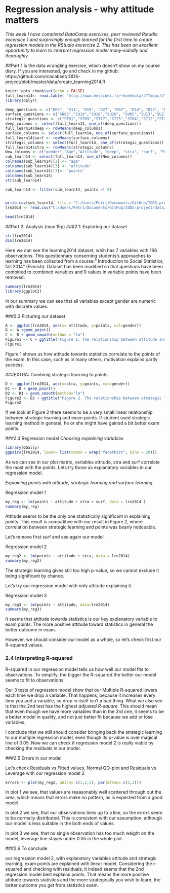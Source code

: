 # Regression analysis - why attitude matters

*This week I have completed DataCamp exercises, peer reviewed Rstudio excersice 1 and surprisingly enough learned for the first time to create regression models in the RStudio excercise 2. This has been an excellent opportunity to learn to interpret regression model many-sidedly and thoroughly.*

##Part 1 
is the data wrangling exercise, which doesn't show on my course diary. If you are interested, go and check in my github: https://github.com/macabset/IODS-project/blob/master/data/create_learning2014.R


```r
knitr::opts_chunk$set(echo = FALSE) 
full_learn14<- read.table( "http://www.helsinki.fi/~kvehkala/JYTmooc/JYTOPKYS3-data.txt", sep="\t", header=TRUE)
library(dplyr)

deep_questions <- c("D03", "D11", "D19", "D27", "D07", "D14", "D22", "D30","D07","D14","D22","D30")
surface_questions <- c("SU02","SU10","SU18","SU26", "SU05","SU13","SU21","SU29","SU08","SU16","SU24","SU32")
strategic_questions <- c("ST01","ST09","ST17","ST25","ST04","ST12","ST20","ST28")
deep_columns <- select(full_learn14, one_of(deep_questions))
full_learn14$deep <- rowMeans(deep_columns)
surface_columns <- select(full_learn14, one_of(surface_questions))
full_learn14$surf <- rowMeans(surface_columns)
strategic_columns <- select(full_learn14, one_of(strategic_questions))
full_learn14$stra <- rowMeans(strategic_columns)
New_columns <- c("gender","Age","Attitude", "deep", "stra", "surf", "Points")
sub_learn14 <- select(full_learn14, one_of(New_columns))
colnames(sub_learn14)[2] <- "age"
colnames(sub_learn14)[3] <- "attitude"
colnames(sub_learn14)[7]<- "points"
colnames(sub_learn14)
str(sub_learn14)

sub_learn14 <- filter(sub_learn14, points >! 0)


write.csv(sub_learn14, file = "C:/Users/Petri/Documents/GitHub/IODS-project/data/learning2014.csv", row.names = FALSE)
lrn2014 <- read.csv("C:/Users/Petri/Documents/GitHub/IODS-project/data/learning2014.csv")

head(lrn2014)
```

##Part 2: Analysis (max 15p)
###2.1: Exploring our dataset

```r
str(lrn2014)
dim(lrn2014)
```

Here we can see the learning2014 dataset, whih has 7 variables with 166 observations. 
  This questionnary conserning students's approaches to learning has been collected from a course:" Introduction to Social Statistics, fall 2014" (Finnish).
  Dataset has been modified so that questions have been combined to combined variables and 0 values in variable points have been removed.

```r
summary(lrn2014)
library(ggplot2)
```

In our summary we can see that all variables except gender are numeric with discrete values.

###2.2 Picturing our dataset

```r
A <- ggplot(lrn2014, aes(x= attitude, y=points, col=gender))
B <- A +geom_point()
C <- B + geom_smooth(method = "lm")
Figure1 <- C + ggtitle("Figure 1. The relationship between attitude and points")
Figure1
```

Figure 1 shows us how attitude towards statistics correlate to the points of the exam. In this case, such as in many others, motivation explains partly success.


###EXTRA: Combinig strategic learning to points.
```r
D <- ggplot(lrn2014, aes(x=stra, y=points, col=gender))
D1 <- D + geom_point()
D2 <- D1 + geom_smooth(method="lm")
Figure2 <- D2 + ggtitle("Figure 2. The relationship between strategic learning and points")
Figure2
```

If we look at Figure 2 there seems to be a very small linear relationship between strategic learning and exam points. If student used strategic learning method in general, he or she might have gained a bit better exam points.

###2.3 Regression model
*Choosing explaining variables*

```r
library(GGally)
ggpairs(lrn2014, lower= list(combo = wrap("facethist", bins = 20)))
```

As we can see in our plot matrix, variables attitude, stra and surf correlate the most with the points. Lets try those as explanatory variables in our regression model.

*Explaining points with attitude, strategic learning  and surface learning*

Regression model 1
```r
my_reg <- lm(points ~ attitude + stra + surf, data = lrn2014 )
summary(my_reg)
```

Attitude seems to be the only one statistically significant in explaining points. This result is compatitive with our result in Figure 2, where correlation between strategic learning and points was bearly noticeable.

Let's remove first surf and see again our model

Regression model 2
```r
my_reg2 <- lm(points ~ attitude + stra, data = lrn2014)
summary(my_reg2)
```

The strategic learning gives still too high p-value, so we cannot exclude it being significant by chance.

Let's try our regression model with only attitude explaining it.

Regression model 3
```r
my_reg3 <- lm(points ~ attitude, data=lrn2014)
summary(my_reg3)
```

It seems that attitude towards statistics is our key explanatory variable to exam points. The more positive attitude toward statistics in general the better outcome in exam.

However, we should consider our model as a whole, so let's check first our R-squared values.

### 2.4 Interpreting R-squared

R-squared in our regression model tells us how well our model fits to observations. To simplify, the bigger the R-squared the better our model seems to fit to observations. 

Our 3 tests of regression model show that our Multiple R-squared lowers each time we drop a variable. That happens, because it increases every time you add a variable, so drop in itself isn't a bad thing.  What we also see is that the 2nd test has the highest *adjusted R-square*. This should mean that even though we have more variables than in the 3rd one, it seems to be a better model in quality, and not just better fit because we add or lose variables.

I conclude that we still should consider bringing back the strategic learning to our multiple regression model, even though its p-value is over magical line of 0.05. Now we can check if regression model 2 is really viable by checking the residuals in our model.

###2.5 Errors in our model

Let's check Residuals vs Fitted values, Normal QQ-plot and Residuals vs Leverage with our regression model 2.

```r
errors <- plot(my_reg2, which= c(1,2,5), par(mfrow= c(2,2)))
```

In plot 1 we see, that values are reaasonably well scattered through out the area, which means that errors make no pattern, as is expected from a good model.

In plot 2 we see, that our observations lines up to a line, so the errors seem to be normally distributed. This is consistent with our assumption, atlhough our model is less suitable in the both ends of values.
  
In plot 3 we see, that no single observation has too much weight on the model, leverage line stayes under 0.05 in the whole plot.

###2.6 To conclude

our regression model 2, with explanatory variables attitude and strategic learning, exam points are explained with linear model. Considering the r-squared and checking with residuals, it indeed seems that the 2nd regression model best explains points. That means the more positive attitude towards statistics and the more strategically you wish to learn, the better outcome you get from statistics exam.


